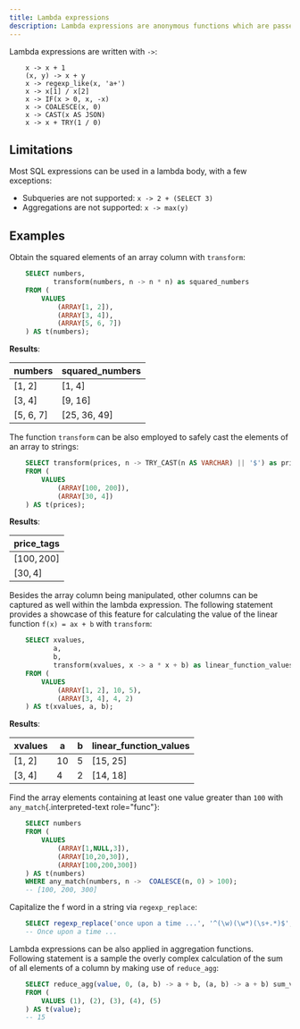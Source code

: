 ```yaml
---
title: Lambda expressions
description: Lambda expressions are anonymous functions which are passed as arguments to higher-order SQL functions.
---
```


Lambda expressions are written with `->`:
```text
    x -> x + 1
    (x, y) -> x + y
    x -> regexp_like(x, 'a+')
    x -> x[1] / x[2]
    x -> IF(x > 0, x, -x)
    x -> COALESCE(x, 0)
    x -> CAST(x AS JSON)
    x -> x + TRY(1 / 0)
```
## Limitations

Most SQL expressions can be used in a lambda body, with a few
exceptions:

-   Subqueries are not supported: `x -> 2 + (SELECT 3)`
-   Aggregations are not supported: `x -> max(y)`

## Examples

Obtain the squared elements of an array column with
`transform`:
```sql
    SELECT numbers,
           transform(numbers, n -> n * n) as squared_numbers
    FROM (
        VALUES
            (ARRAY[1, 2]),
            (ARRAY[3, 4]),
            (ARRAY[5, 6, 7])
    ) AS t(numbers);
```
**Results**:  

| numbers   | squared_numbers |
|-----------|-----------------|
| [1, 2]    | [1, 4]          |
| [3, 4]    | [9, 16]         |
| [5, 6, 7] | [25, 36, 49]    |


The function `transform` can be also
employed to safely cast the elements of an array to strings:
```sql
    SELECT transform(prices, n -> TRY_CAST(n AS VARCHAR) || '$') as price_tags
    FROM (
        VALUES
            (ARRAY[100, 200]),
            (ARRAY[30, 4])
    ) AS t(prices);
```
**Results**: 

| price_tags  |
|-------------|
| [100$, 200$] |
| [30$, 4$]    |

Besides the array column being manipulated, other columns can be
captured as well within the lambda expression. The following statement
provides a showcase of this feature for calculating the value of the
linear function `f(x) = ax + b` with `transform`:
```sql
    SELECT xvalues,
           a,
           b,
           transform(xvalues, x -> a * x + b) as linear_function_values
    FROM (
        VALUES
            (ARRAY[1, 2], 10, 5),
            (ARRAY[3, 4], 4, 2)
    ) AS t(xvalues, a, b);
```
**Results**: 

| xvalues | a  | b | linear_function_values |
|---------|----|---|------------------------|
| [1, 2]  | 10 | 5 | [15, 25]               |
| [3, 4]  |  4 | 2 | [14, 18]               |


Find the array elements containing at least one value greater than `100`
with `any_match`\{.interpreted-text role="func"}:
```sql
    SELECT numbers
    FROM (
        VALUES
            (ARRAY[1,NULL,3]),
            (ARRAY[10,20,30]),
            (ARRAY[100,200,300])
    ) AS t(numbers)
    WHERE any_match(numbers, n ->  COALESCE(n, 0) > 100);
    -- [100, 200, 300]
```
Capitalize the f word in a string via `regexp_replace`:
```sql
    SELECT regexp_replace('once upon a time ...', '^(\w)(\w*)(\s+.*)$',x -> upper(x[1]) || x[2] || x[3]);
    -- Once upon a time ...
```

Lambda expressions can be also applied in aggregation functions.
Following statement is a sample the overly complex calculation of the
sum of all elements of a column by making use of `reduce_agg`:
```sql
    SELECT reduce_agg(value, 0, (a, b) -> a + b, (a, b) -> a + b) sum_values
    FROM (
        VALUES (1), (2), (3), (4), (5)
    ) AS t(value);
    -- 15
```